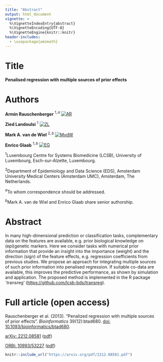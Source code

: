 ```yaml
---
title: "Abstract"
output: html_document
vignette: >
  %\VignetteIndexEntry{abstract}
  %\VignetteEncoding{UTF-8}
  %\VignetteEngine{knitr::knitr}
header-includes:
  - \usepackage{amsmath}
---
```


# Title

**Penalised regression with multiple sources of prior effects**

# Authors

**Armin Rauschenberger**$~^{1,a}$ [![AR](https://info.orcid.org/wp-content/uploads/2019/11/orcid_16x16.png)](https://orcid.org/0000-0001-6498-4801)

**Zied Landoulsi**$~^{1}$ [![ZL](https://info.orcid.org/wp-content/uploads/2019/11/orcid_16x16.png)](https://orcid.org/0000-0002-2327-3904)

**Mark A. van de Wiel**$~^{2,b}$ [![MvdW](https://info.orcid.org/wp-content/uploads/2019/11/orcid_16x16.png)](https://orcid.org/0000-0003-4780-8472)

**Enrico Glaab**$~^{1,b}$ [![EG](https://info.orcid.org/wp-content/uploads/2019/11/orcid_16x16.png)](https://orcid.org/0000-0003-3977-7469)

$^1$Luxembourg Centre for Systems Biomedicine (LCSB), University of Luxembourg, Esch-sur-Alzette, Luxembourg.

$^2$Department of Epidemiology and Data Science (EDS), Amsterdam University Medical Centers (Amsterdam UMC), Amsterdam, The Netherlands.

$^{a}$To whom correspondence should be addressed.

$^{b}$Mark A. van de Wiel and Enrico Glaab share senior authorship.

# Abstract

In many high-dimensional prediction or classification tasks, complementary data on the features are available, e.g. prior biological knowledge on (epi)genetic markers. Here we consider tasks with numerical prior information that provide an insight into the importance (weight) and the direction (sign) of the feature effects, e.g. regression coefficients from previous studies. We propose an approach for integrating multiple sources of such prior information into penalised regression. If suitable co-data are available, this improves the predictive performance, as shown by simulation and application. The proposed method is implemented in the R package `transreg' (<https://github.com/lcsb-bds/transreg>).

# Full article (open access)

Rauschenberger et al. (2013). "Penalized regression with multiple sources of prior effects". *Bioinformatics* 39(12):btad680. [doi: 10.1093/bioinformatics/btad680](https://doi.org/10.1093/bioinformatics/btad680).

[arXiv: 2212.08581](https://arxiv.org/abs/2212.08581) ([pdf](https://arxiv.org/pdf/2212.08581.pdf))

[ORBi: 10993/53227](https://orbilu.uni.lu/handle/10993/53227) ([pdf](https://orbilu.uni.lu/bitstream/10993/53227/1/BIOINF-2023-0644.pdf))

```r
knitr::include_url("https://arxiv.org/pdf/2212.08581.pdf")
```
